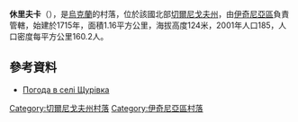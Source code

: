 {{coord|50|44|31|N|32|34|17|E|scale:100000|display=title}}

'''休里夫卡'''（{{lang-uk|Щурівка}}），是[[烏克蘭|烏克蘭]]的村落，位於該國北部[[切爾尼戈夫州|切爾尼戈夫州]]，由[[伊奇尼亞區|伊奇尼亞區]]負責管轄，始建於1715年，面積1.16平方公里，海拔高度124米，2001年人口185，人口密度每平方公里160.2人。

==參考資料==
* [http://weather.in.ua/ua/chernigovskaja/29290 Погода в селі Щурівка] {{Wayback|url=http://weather.in.ua/ua/chernigovskaja/29290 |date=20160305190551 }}

[[Category:切爾尼戈夫州村落|Category:切爾尼戈夫州村落]]
[[Category:伊奇尼亞區村落|Category:伊奇尼亞區村落]]


{{Chernihiv-geo-stub}}